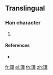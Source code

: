 {{character info/new}}
==Translingual==

===Han character===
{{Han char|rn=96|rad=玉|as=10|sn=14|four=|canj=MGTMJ|ids=⿰王華}}

# {{defn|Han|sort=玉10}}

====References====
* {{Han ref|kx=0742.251|hdz=21133.061|uh=748D}}

[[fr:璍]]
[[pl:璍]]
[[th:璍]]
[[zh:璍]]